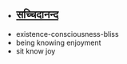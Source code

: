 - ## [सच्चिदानन्द](https://atmanaut.me/#)
- existence-consciousness-bliss
- being knowing enjoyment
- sit know joy
